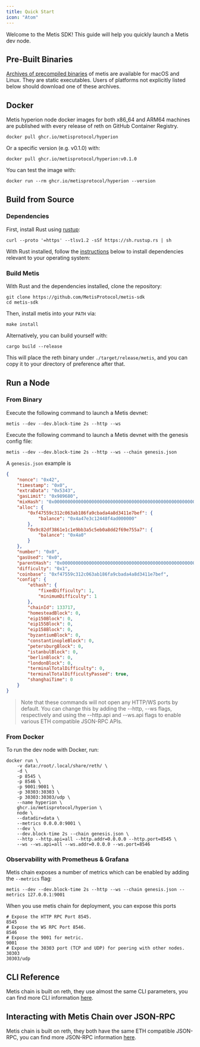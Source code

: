 ```yaml
---
title: Quick Start
icon: "Atom"
---
```


Welcome to the Metis SDK! This guide will help you quickly launch a Metis dev node.

## Pre-Built Binaries

[Archives of precompiled binaries](https://github.com/MetisProtocol/metis-sdk/releases/) of metis are available for macOS and Linux. They are static executables. Users of platforms not explicitly listed below should download one of these archives.

## Docker

Metis hyperion node docker images for both x86_64 and ARM64 machines are published with every release of reth on GitHub Container Registry.

```shell
docker pull ghcr.io/metisprotocol/hyperion
```

Or a specific version (e.g. v0.1.0) with:

```shell
docker pull ghcr.io/metisprotocol/hyperion:v0.1.0
```

You can test the image with:

```shell
docker run --rm ghcr.io/metisprotocol/hyperion --version
```

## Build from Source

### Dependencies

First, install Rust using [rustup](https://rustup.rs/):

```shell
curl --proto '=https' --tlsv1.2 -sSf https://sh.rustup.rs | sh
```

With Rust installed, follow the [instructions](https://github.com/MetisProtocol/metis-sdk/blob/main/CONTRIBUTING.md) below to install dependencies relevant to your operating system:

### Build Metis

With Rust and the dependencies installed, clone the repository:

```shell
git clone https://github.com/MetisProtocol/metis-sdk
cd metis-sdk
```

Then, install metis into your `PATH` via:

```shell
make install
```

Alternatively, you can build yourself with:

```shell
cargo build --release
```

This will place the reth binary under `./target/release/metis`, and you can copy it to your directory of preference after that.

## Run a Node

### From Binary

Execute the following command to launch a Metis devnet:

```shell
metis --dev --dev.block-time 2s --http --ws
```

Execute the following command to launch a Metis devnet with the genesis config file:

```shell
metis --dev --dev.block-time 2s --http --ws --chain genesis.json
```

A `genesis.json` example is

```json
{
    "nonce": "0x42",
    "timestamp": "0x0",
    "extraData": "0x5343",
    "gasLimit": "0x989680",
    "mixHash": "0x0000000000000000000000000000000000000000000000000000000000000000",
    "alloc": {
        "0xf47559c312c063ab186fa9cbada4a8d3411e7bef": {
            "balance": "0x4a47e3c12448f4ad000000"
        },
        "0x9c82df3861e1c1e9bb3a5c5eb0a8dd2f69e755a7": {
            "balance": "0x4a0"
        }
    },
    "number": "0x0",
    "gasUsed": "0x0",
    "parentHash": "0x0000000000000000000000000000000000000000000000000000000000000000",
    "difficulty": "0x1",
    "coinbase": "0xf47559c312c063ab186fa9cbada4a8d3411e7bef",
    "config": {
        "ethash": {
            "fixedDifficulty": 1,
            "minimumDifficulty": 1
        },
        "chainId": 133717,
        "homesteadBlock": 0,
        "eip150Block": 0,
        "eip155Block": 0,
        "eip158Block": 0,
        "byzantiumBlock": 0,
        "constantinopleBlock": 0,
        "petersburgBlock": 0,
        "istanbulBlock": 0,
        "berlinBlock": 0,
        "londonBlock": 0,
        "terminalTotalDifficulty": 0,
        "terminalTotalDifficultyPassed": true,
        "shanghaiTime": 0
    }
}
```

> Note that these commands will not open any HTTP/WS ports by default. You can change this by adding the --http, --ws flags, respectively and using the --http.api and --ws.api flags to enable various ETH compatible JSON-RPC APIs.

### From Docker

To run the dev node with Docker, run:

```shell
docker run \
    -v data:/root/.local/share/reth/ \
    -d \
    -p 8545 \
    -p 8546 \
    -p 9001:9001 \
    -p 30303:30303 \
    -p 30303:30303/udp \
    --name hyperion \
    ghcr.io/metisprotocol/hyperion \
    node \
    --datadir=data \
    --metrics 0.0.0.0:9001 \
    --dev \
    --dev.block-time 2s --chain genesis.json \
    --http --http.api=all --http.addr=0.0.0.0 --http.port=8545 \
    --ws --ws.api=all --ws.addr=0.0.0.0 --ws.port=8546
```

### Observability with Prometheus & Grafana

Metis chain exposes a number of metrics which can be enabled by adding the `--metrics` flag:

```shell
metis --dev --dev.block-time 2s --http --ws --chain genesis.json --metrics 127.0.0.1:9001
```

When you use metis chain for deployment, you can expose this ports

```text
# Expose the HTTP RPC Port 8545.
8545
# Expose the WS RPC Port 8546.
8546
# Expose the 9001 for metric.
9001
# Expose the 30303 port (TCP and UDP) for peering with other nodes.
30303
30303/udp
```

## CLI Reference

Metis chain is built on reth, they use almost the same CLI parameters, you can find more CLI information [here](https://reth.rs/cli/reth.html).

## Interacting with Metis Chain over JSON-RPC

Metis chain is built on reth, they both have the same ETH compatible JSON-RPC, you can find more JSON-RPC information [here](https://reth.rs/jsonrpc/intro.html).
